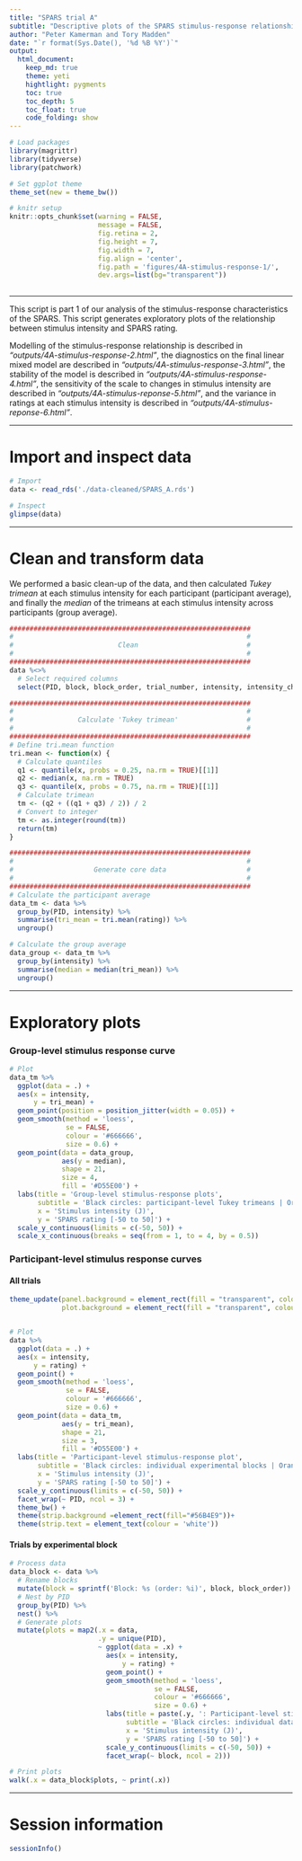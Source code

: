 ```yaml
---
title: "SPARS trial A"
subtitle: "Descriptive plots of the SPARS stimulus-response relationship"
author: "Peter Kamerman and Tory Madden"
date: "`r format(Sys.Date(), '%d %B %Y')`"
output: 
  html_document:
    keep_md: true
    theme: yeti
    hightlight: pygments
    toc: true
    toc_depth: 5
    toc_float: true
    code_folding: show
---
```


```r
# Load packages
library(magrittr)
library(tidyverse)
library(patchwork)

# Set ggplot theme
theme_set(new = theme_bw())

# knitr setup
knitr::opts_chunk$set(warning = FALSE,
                      message = FALSE,
                      fig.retina = 2,
                      fig.height = 7,
                      fig.width = 7,
                      fig.align = 'center',
                      fig.path = 'figures/4A-stimulus-response-1/',
                      dev.args=list(bg="transparent"))
                     
```

----

This script is part 1 of our analysis of the stimulus-response characteristics of the SPARS. This script generates exploratory plots of the relationship between stimulus intensity and SPARS rating.

Modelling of the stimulus-response relationship is described in _"outputs/4A-stimulus-response-2.html"_, the diagnostics on the final linear mixed model are described in _"outputs/4A-stimulus-response-3.html"_, the stability of the model is described in _"outputs/4A-stimulus-response-4.html"_, the sensitivity of the scale to changes in stimulus intensity are described in _"outputs/4A-stimulus-reponse-5.html"_, and the variance in ratings at each stimulus intensity is described in _"outputs/4A-stimulus-reponse-6.html"_.

----

# Import and inspect data

```r
# Import
data <- read_rds('./data-cleaned/SPARS_A.rds')

# Inspect
glimpse(data)
```

----

# Clean and transform data

We performed a basic clean-up of the data, and then calculated _Tukey trimean_ at each stimulus intensity for each participant (participant average), and finally the _median_ of the trimeans at each stimulus intensity across participants (group average). 

```r
############################################################
#                                                          #
#                          Clean                           #
#                                                          #
############################################################
data %<>%
  # Select required columns
  select(PID, block, block_order, trial_number, intensity, intensity_char, rating) 

############################################################
#                                                          #
#                Calculate 'Tukey trimean'                 #
#                                                          #
############################################################
# Define tri.mean function
tri.mean <- function(x) {
  # Calculate quantiles
  q1 <- quantile(x, probs = 0.25, na.rm = TRUE)[[1]]
  q2 <- median(x, na.rm = TRUE)
  q3 <- quantile(x, probs = 0.75, na.rm = TRUE)[[1]]
  # Calculate trimean
  tm <- (q2 + ((q1 + q3) / 2)) / 2
  # Convert to integer
  tm <- as.integer(round(tm))
  return(tm)
}

############################################################
#                                                          #
#                    Generate core data                    #
#                                                          #
############################################################
# Calculate the participant average 
data_tm <- data %>% 
  group_by(PID, intensity) %>%
  summarise(tri_mean = tri.mean(rating)) %>%
  ungroup()

# Calculate the group average
data_group <- data_tm %>%
  group_by(intensity) %>%
  summarise(median = median(tri_mean)) %>%
  ungroup()
``` 

----

# Exploratory plots

### Group-level stimulus response curve

```r
# Plot
data_tm %>%
  ggplot(data = .) +
  aes(x = intensity,
      y = tri_mean) +
  geom_point(position = position_jitter(width = 0.05)) +
  geom_smooth(method = 'loess',
              se = FALSE,
              colour = '#666666', 
              size = 0.6) +
  geom_point(data = data_group,
             aes(y = median),
             shape = 21,
             size = 4,
             fill = '#D55E00') +
  labs(title = 'Group-level stimulus-response plots',
       subtitle = 'Black circles: participant-level Tukey trimeans | Orange circles: group-level median | Grey line: loess curve',
       x = 'Stimulus intensity (J)',
       y = 'SPARS rating [-50 to 50]') +
  scale_y_continuous(limits = c(-50, 50)) +
  scale_x_continuous(breaks = seq(from = 1, to = 4, by = 0.5))
```

### Participant-level stimulus response curves

#### All trials

```r

theme_update(panel.background = element_rect(fill = "transparent", colour = NA),
             plot.background = element_rect(fill = "transparent", colour = NA))


# Plot
data %>%
  ggplot(data = .) +
  aes(x = intensity,
      y = rating) +
  geom_point() +
  geom_smooth(method = 'loess',
              se = FALSE,
              colour = '#666666',
              size = 0.6) +
  geom_point(data = data_tm,
             aes(y = tri_mean),
             shape = 21,
             size = 3,
             fill = '#D55E00') +
  labs(title = 'Participant-level stimulus-response plot',
       subtitle = 'Black circles: individual experimental blocks | Orange circles: Tukey trimean | \nGrey line: loess curve',
       x = 'Stimulus intensity (J)',
       y = 'SPARS rating [-50 to 50]') +
  scale_y_continuous(limits = c(-50, 50)) +
  facet_wrap(~ PID, ncol = 3) +
  theme_bw() +
  theme(strip.background =element_rect(fill="#56B4E9"))+
  theme(strip.text = element_text(colour = 'white'))
```

#### Trials by experimental block

```r
# Process data
data_block <- data %>%
  # Rename blocks
  mutate(block = sprintf('Block: %s (order: %i)', block, block_order)) %>%
  # Nest by PID
  group_by(PID) %>%
  nest() %>%
  # Generate plots
  mutate(plots = map2(.x = data,
                      .y = unique(PID),
                      ~ ggplot(data = .x) +
                        aes(x = intensity,
                            y = rating) +
                        geom_point() +
                        geom_smooth(method = 'loess',
                                    se = FALSE,
                                    colour = '#666666',
                                    size = 0.6) +
                        labs(title = paste(.y, ': Participant-level stimulus-response plots conditioned on experimental block'),
                             subtitle = 'Black circles: individual data points | Grey line: loess curve',
                             x = 'Stimulus intensity (J)',
                             y = 'SPARS rating [-50 to 50]') +
                        scale_y_continuous(limits = c(-50, 50)) +
                        facet_wrap(~ block, ncol = 2)))

# Print plots
walk(.x = data_block$plots, ~ print(.x))
```

----

# Session information
```r
sessionInfo()
```
